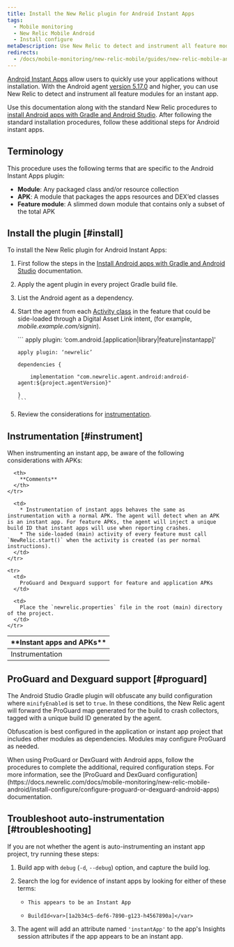 ```yaml
---
title: Install the New Relic plugin for Android Instant Apps
tags:
  - Mobile monitoring
  - New Relic Mobile Android
  - Install configure
metaDescription: Use New Relic to detect and instrument all feature modules for Android Instant Apps.
redirects:
  - /docs/mobile-monitoring/new-relic-mobile/guides/new-relic-mobile-android-instant-app-best-practices-guide
---
```


[Android Instant Apps](https://developer.android.com/topic/instant-apps/index.html) allow users to quickly use your applications without installation. With the Android agent [version 5.17.0](/docs/release-notes/mobile-release-notes/android-release-notes/android-5170) and higher, you can use New Relic to detect and instrument all feature modules for an instant app.

Use this documentation along with the standard New Relic procedures to [install Android apps with Gradle and Android Studio](/docs/mobile-monitoring/new-relic-mobile-android/install-configure/install-android-apps-gradle-android-studio). After following the standard installation procedures, follow these additional steps for Android instant apps.

## Terminology

This procedure uses the following terms that are specific to the Android Instant Apps plugin:

* **Module**: Any packaged class and/or resource collection
* **APK**: A module that packages the apps resources and DEX’ed classes
* **Feature module**: A slimmed down module that contains only a subset of the total APK

## Install the plugin [#install]

To install the New Relic plugin for Android Instant Apps:

1. First follow the steps in the [Install Android apps with Gradle and Android Studio](/docs/mobile-monitoring/new-relic-mobile-android/install-configure/install-android-apps-gradle-android-studio) documentation.
2. Apply the agent plugin in every project Gradle build file.
3. List the Android agent as a dependency.
4. Start the agent from each [Activity class](https://developer.android.com/reference/android/app/Activity.html) in the feature that could be side-loaded through a Digital Asset Link intent, (for example, <var>mobile.example.com/signin</var>).

   <CollapserGroup>
     <Collapser
       id="build.gradle"
       title="Minimal build.gradle example"
     >
       ```
       apply plugin: ‘com.android.[application|library|feature|instantapp]'

       apply plugin: ‘newrelic’

       dependencies {

           implementation "com.newrelic.agent.android:android-agent:${project.agentVersion}"

       }
       ```
     </Collapser>
   </CollapserGroup>
5. Review the considerations for [instrumentation](#instrument).

## Instrumentation [#instrument]

When instrumenting an instant app, be aware of the following considerations with APKs:

<table>
  <thead>
    <tr>
      <th style={{ width: "200px" }}>
        **Instant apps and APKs**
      </th>

      <th>
        **Comments**
      </th>
    </tr>
  </thead>

  <tbody>
    <tr>
      <td>
        Instrumentation
      </td>

      <td>
        * Instrumentation of instant apps behaves the same as instrumentation with a normal APK. The agent will detect when an APK is an instant app. For feature APKs, the agent will inject a unique build ID that instant apps will use when reporting crashes.
        * The side-loaded (main) activity of every feature must call `NewRelic.start()` when the activity is created (as per normal instructions).
      </td>
    </tr>

    <tr>
      <td>
        ProGuard and Dexguard support for feature and application APKs
      </td>

      <td>
        Place the `newrelic.properties` file in the root (main) directory of the project.
      </td>
    </tr>
  </tbody>
</table>

## ProGuard and Dexguard support [#proguard]

The Android Studio Gradle plugin will obfuscate any build configuration where `minifyEnabled` is set to `true`. In these conditions, the New Relic agent will forward the ProGuard map generated for the build to crash collectors, tagged with a unique build ID generated by the agent.

Obfuscation is best configured in the application or instant app project that includes other modules as dependencies. Modules may configure ProGuard as needed.

<Callout variant="important">
  When using ProGuard or DexGuard with Android apps, follow the procedures to complete the additional, required configuration steps. For more information, see the [ProGuard and DexGuard configuration](https://docs.newrelic.com/docs/mobile-monitoring/new-relic-mobile-android/install-configure/configure-proguard-or-dexguard-android-apps) documentation.
</Callout>

## Troubleshoot auto-instrumentation [#troubleshooting]

If you are not whether the agent is auto-instrumenting an instant app project, try running these steps:

1. Build app with `debug` (`-d`, `--debug`) option, and capture the build log.
2. Search the log for evidence of instant apps by looking for either of these terms:

   * ```
     This appears to be an Instant App
     ```
   * ```
     BuildId<var>[1a2b34c5-def6-7890-g123-h4567890a]</var>
     ```
3. The agent will add an attribute named `'instantApp'` to the app's Insights session attributes if the app appears to be an instant app.
